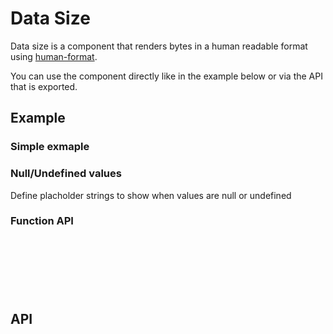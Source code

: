 
<Meta title="Docs/Components/Data/DataSize" />

# Data Size
Data size is a component that renders bytes in a human readable format using
[human-format](https://www.npmjs.com/package/human-format).

You can use the component directly like in the example below or via
the API that is exported.

## Example
### Simple exmaple
<Canvas sourceState="shown" of={DateSizeStories.Simple} />

### Null/Undefined values
Define placholder strings to show when values are null or undefined
<Canvas of={DateSizeStories.Empty} />

### Function API
```ts
import { formatSize, FormatSizeTypes } from 'reablocks';

function formatSomething(size: FormatSizeTypes) {
  // size = number | string | null | undefined;
  return formatSize(size);
}
```

## API
<ArgsTable of={DataSize} />

